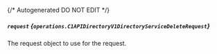 {/* Autogenerated DO NOT EDIT  */}

##### `request` *{`operations.C1APIDirectoryV1DirectoryServiceDeleteRequest`}*
The request object to use for the request.
<Collapsible openLabel={Labels.showProperties} closeLabel={Labels.hideProperties}>
    <C1APIDirectoryV1DirectoryServiceDeleteRequest/>
</Collapsible>


